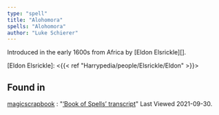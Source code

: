 ```yaml
---
type: "spell"
title: "Alohomora"
spells: "Alohomora"
author: "Luke Schierer"
---
```


Introduced in the early 1600s from Africa by [Eldon Elsrickle][].

[Eldon Elsrickle]: <{{< ref "Harrypedia/people/Elsrickle/Eldon" >}}>

## Found in

[magicscrapbook](https://magicscrapbook.tumblr.com/)
:   "[‘Book of Spells’ transcript](https://magicscrapbook.tumblr.com/post/162085200042/book-of-spells-transcript)"
    Last Viewed 2021-09-30.

